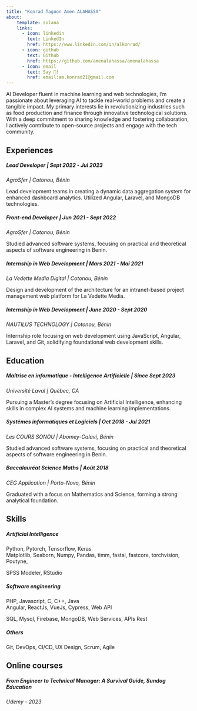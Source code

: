 ```yaml
---
title: "Konrad Tagnon Amen ALAHASSA"
about:
    template: solana
    links:
      - icon: linkedin
        text: LinkedIn
        href: https://www.linkedin.com/in/alkonrad/
      - icon: github
        text: Github
        href: https://github.com/amenalahassa/amenalahassa
      - icon: email
        text: Say 👋!
        href: email:am.konrad21@gmail.com
---
```


AI Developer fluent in machine learning and web technologies, I'm passionate about leveraging AI to tackle real-world problems and create a tangible impact. My primary interests lie in revolutionizing industries such as food production and finance through innovative technological solutions. With a deep commitment to sharing knowledge and fostering collaboration, I actively contribute to open-source projects and engage with the tech community.

## Experiences

##### Lead Developer | Sept 2022 - Jul 2023
| *AgroSfer | Cotonou, Bénin*
Lead development teams in creating a dynamic data aggregation system for enhanced dashboard analytics. Utilized Angular, Laravel, and MongoDB technologies.

##### Front-end Developer | Jun 2021 - Sept 2022
| *AgroSfer | Cotonou, Bénin*
Studied advanced software systems, focusing on practical and theoretical aspects of software engineering in Benin.

##### Internship in Web Development	 | Mars 2021 - Mai 2021
| *La Vedette Media Digital |  Cotonou, Bénin*
Design and development of the architecture for an intranet-based project management web platform for La Vedette Media.

##### Internship in Web Development	 | June 2020 - Sept 2020
| *NAUTILUS TECHNOLOGY  |  Cotonou, Bénin*
Internship role focusing on web development using JavaScript, Angular, Laravel, and Git, solidifying foundational web development skills.

## Education

##### Maîtrise en informatique - Intelligence Artificielle | Since Sept 2023
| *Université Laval  | Québec, CA*
Pursuing a Master's degree focusing on Artificial Intelligence, enhancing skills in complex AI systems and machine learning implementations.


##### Systèmes informatiques et Logiciels | Oct 2018 - Jul 2021
| *Les COURS SONOU | Abomey-Calavi, Bénin*
Studied advanced software systems, focusing on practical and theoretical aspects of software engineering in Benin.


##### Baccalauréat Science Maths | Août 2018
| *CEG Application  | Porto-Novo, Bénin*
Graduated with a focus on Mathematics and Science, forming a strong analytical foundation.

## Skills

##### *Artificial Intelligence*
| Python, Pytorch, Tensorflow, Keras
| Matplotlib, Seaborn, Numpy, Pandas, timm, fastai, fastcore, torchvision, Poutyne,
SPSS Modeler, RStudio

##### *Software engineering*
| PHP, Javascript, C, C++, Java
| Angular, ReactJs, VueJs, Cypress, Web API
SQL, Mysql, Firebase, MongoDB, Web Services, APIs Rest

##### *Others*
Git, DevOps, CI/CD, UX Design, Scrum, Agile


## Online courses

##### From Engineer to Technical Manager: A Survival Guide, Sundog Education
| *Udemy - 2023*